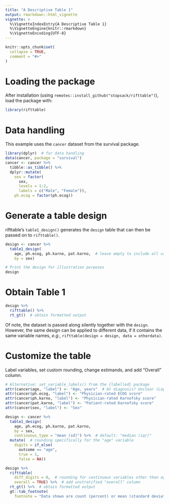 ```yaml
---
title: "A Descriptive Table 1"
output: rmarkdown::html_vignette
vignette: >
  %\VignetteIndexEntry{A Descriptive Table 1}
  %\VignetteEngine{knitr::rmarkdown}
  %\VignetteEncoding{UTF-8}
---
```


```r
knitr::opts_chunk$set(
  collapse = TRUE,
  comment = "#>"
)
```

# Loading the package

After installation (using `remotes::install_github("stopsack/rifttable")`), load the package with:

```r
library(rifttable)
```


# Data handling

This example uses the `cancer` dataset from the survival package.

```r
library(dplyr)  # for data handling
data(cancer, package = "survival")
cancer <- cancer %>%
  tibble::as_tibble() %>%
  dplyr::mutate(
    sex = factor(
      sex,
      levels = 1:2,
      labels = c("Male", "Female")),
    ph.ecog = factor(ph.ecog))
```


# Generate a table design

rifttable's `table1_design()` generates the `design` table that can then be passed on to `rifttable()`.

```r
design <- cancer %>%
  table1_design(
    age, ph.ecog, ph.karno, pat.karno,  # leave empty to include all variables
    by = sex)

# Print the design for illustration purposes
design
```


# Obtain Table 1

```r
design %>%
  rifttable() %>%
  rt_gt()  # obtain formatted output
```

Of note, the dataset is passed along silently together with the `design`. However, the same design can be applied to different data, if it contains the same variable names, *e.g.*, `rifttable(design = design, data = otherdata)`.


# Customize the table

Label variables, set custom rounding, change estimands, and add "Overall" column.

```r
# Alternative: set_variable_labels() from the {labelled} package
attr(cancer$age, "label") <- "Age, years"  # At diagnosis? Unclear (Loprinzi 94)
attr(cancer$ph.ecog, "label") <- "Physician-rated ECOG score"
attr(cancer$ph.karno, "label") <- "Physician-rated Karnofsky score"
attr(cancer$pat.karno, "label") <- "Patient-rated Karnofsky score"
attr(cancer$sex, "label") <- "Sex"

design <- cancer %>%
  table1_design(
    age, ph.ecog, ph.karno, pat.karno, 
    by = sex, 
    continuous_type = "mean (sd)") %>%  # default: "median (iqr)"
  mutate(  # rounding specifically for the "age" variable
    digits = if_else(
      outcome == "age",
      true = 1,
      false = NA))

design %>%
  rifttable(
    diff_digits = 0,  # rounding for continuous variables other than age
    overall = TRUE) %>%  # add unstratified "overall" column
  rt_gt() %>%  # obtain formatted output
  gt::tab_footnote(
    footnote = "Data shown are count (percent) or mean (standard deviation)")
```
